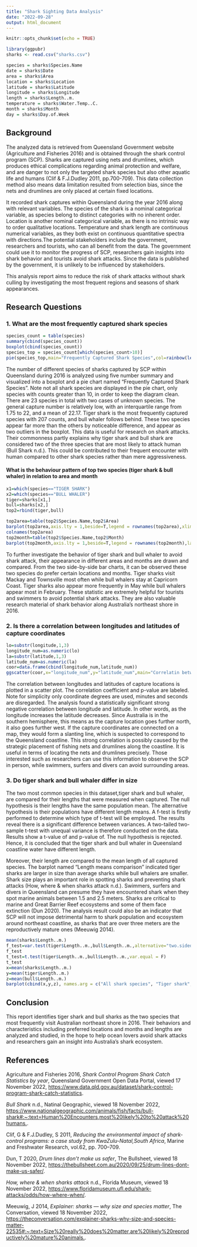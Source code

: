 ---
title: "Shark Sighting Data Analysis"
date: "2022-09-28"
output: html_document
---

```{r setup, include=FALSE}
knitr::opts_chunk$set(echo = TRUE)
```


```{r}
library(ggpubr)
sharks <- read.csv("sharks.csv")
```

```{r}
species = sharks$Species.Name
date = sharks$Date
area = sharks$Area
location = sharks$Location
latitude = sharks$Latitude
longitude = sharks$Longitude
length = sharks$Length..m.
temperature = sharks$Water.Temp..C.
month = sharks$Month
day = sharks$Day.of.Week
```

## Background

   The analyzed data is retrieved from Queensland Government website (Agriculture and Fisheries 2016) and is obtained through the shark control program (SCP). Sharks are captured using nets and drumlines, which produces ethical complications regarding animal protection and welfare, and are danger to not only the targeted shark species but also other aquatic life and humans (Clif & F.J.Dudley 2011, pp.700-709). This data collection method also means data limitation resulted from selection bias, since the nets and drumlines are only placed at certain fixed locations. 
   
  It recorded shark captures within Queensland during the year 2016 along with relevant variables. The species of the shark is a nominal categorical variable, as species belong to distinct categories with no inherent order. Location is another nominal categorical variable, as there is no intrinsic way to order qualitative locations. Temperature and shark length are continuous numerical variables, as they both exist on continuous quantitative spectra with directions.The potential stakeholders include the government, researchers and tourists, who can all benefit from the data. The government could use it to monitor the progress of SCP, researchers gain insights into shark behavior and tourists avoid shark attacks. Since the data is published by the government, it is unlikely to be influenced by stakeholders.
  
   This analysis report aims to reduce the risk of shark attacks without shark culling by investigating the most frequent regions and seasons of shark appearances. 

## Research Questions
### 1. What are the most frequently captured shark species
```{r}
species_count = table(species)
summary(cbind(species_count))
boxplot(cbind(species_count))
species_top = species_count[which(species_count>10)]
pie(species_top,main="Frequently Captured Shark Species",col=rainbow(length(species_top)),radius = 1)
```
    
   The number of different species of sharks captured by SCP within Queensland during 2016 is analyzed using five number summary and visualized into a boxplot and a pie chart named "Frequently Captured Shark Species". Note not all shark species are displayed in the pie chart, only species with counts greater than 10, in order to keep the diagram clean. There are 23 species in total with two cases of unknown species. The general capture number is relatively low, with an interquartile range from 1.75 to 22, and a mean of 22.17. Tiger shark is the most frequently captured species with 207 counts, and bull whaler follows behind. These two species appear far more than the others by noticeable difference, and appear as two outliers in the boxplot. This data is useful for research on shark attacks. Their commonness partly explains why tiger shark and bull shark are considered two of the three species that are most likely to attack human (Bull Shark n.d.). This could be contributed to their frequent encounter with human compared to other shark species rather than mere aggressiveness.
  
#### What is the behaviour pattern of top two species (tiger shark & bull whaler) in relation to area and month
```{r}
x1=which(species=="TIGER SHARK")
x2=which(species=="BULL WHALER")
tiger=sharks[x1,]
bull=sharks[x2,]
top2=rbind(tiger,bull)
```

```{r}
top2area=table(top2$Species.Name,top2$Area)
barplot(top2area,axis.lty = 1,beside=T,legend = rownames(top2area),xlim=c(0,30),las=2,col=c("brown","darkblue"))
colnames(top2area)
top2month=table(top2$Species.Name,top2$Month)
barplot(top2month,axis.lty = 1,beside=T,legend = rownames(top2month),las=2,col=c("brown","darkblue"),main="Northeast Coast Shark Sighting in 2016")
```

  To further investigate the behavior of tiger shark and bull whaler to avoid shark attack, their appearance in different areas and months are drawn and compared. From the two side-by-side bar charts, it can be observed these two species do prefer certain locations and months. Tiger sharks visit Mackay and Townsville most often while bull whalers stay at Capricorn Coast. Tiger sharks also appear more frequently in May while bull whalers appear most in February. These statistic are extremely helpful for tourists and swimmers to avoid potential shark attacks. They are also valuable research material of shark behavior along Australia's northeast shore in 2016.

### 2. Is there a correlation between longitudes and latitudes of capture coordinates

```{r}
lo=substr(longitude,1,3)
longitude_num=as.numeric(lo)
la=substr(latitude,1,3)
latitude_num=as.numeric(la)
coor=data.frame(cbind(longitude_num,latitude_num))
ggscatter(coor,x="longitude_num",y="latitude_num",main="Correlatin between longitude and latitude of capture locations",ylab="Latitude",xlab="Longtitude",add = "reg.line",cor.coef = TRUE)
```

  The correlation between longitudes and latitudes of capture locations is plotted in a scatter plot. The correlation coefficient and p-value are labeled. Note for simplicity only coordinate degrees are used, minutes and seconds are disregarded. The analysis found a statistically significant strong negative correlation between longitude and latitude. In other words, as the longitude increases the latitude decreases. Since Australia is in the southern hemisphere, this means as the capture location goes further north, it also goes further west. If the capture coordinates are connected on a map, they would form a slanting line, which is suspected to correspond to the Queensland coastline. This strong correlation is possibly caused by the strategic placement of fishing nets and drumlines along the coastline. It is useful in terms of locating the nets and drumlines precisely. Those interested such as researchers can use this information to observe the SCP in person, while swimmers, surfers and divers can avoid surrounding areas.   

### 3. Do tiger shark and bull whaler differ in size

   The two most common species in this dataset,tiger shark and bull whaler, are compared for their lengths that were measured when captured. The null hypothesis is their lengths have the same population mean. The alternative hypothesis is their populations have different length means. A f-test is firstly performed to determine which type of t-test will be employed. The results reveal there is a significant difference between variances. A two-tailed two-sample t-test with unequal variance is therefore conducted on the data. Results show a t-value of and p-value of. The null hypothesis is rejected. Hence, it is concluded that the tiger shark and bull whaler in Queensland coastline water have different length. 
   
   Moreover, their length are compared to the mean length of all captured species. The barplot named "Length means comparison" indicated tiger sharks are larger in size than average sharks while bull whalers are smaller. Shark size plays an important role in spotting sharks and preventing shark attacks (How, where & when sharks attack n.d.). Swimmers, surfers and divers in Queensland can presume they have encountered shark when they spot marine animals between 1.5 and 2.5 meters. Sharks are critical to marine and Great Barrier Reef ecosystems and some of them face extinction (Dun 2020). The analysis result could also be an indicator that SCP will not impose detrimental harm to shark population and ecosystem around northeast coastline, as sharks that are over three meters are the reproductively mature ones (Meeuwig 2014).
    
```{r}
mean(sharks$Length..m.)
f_test=var.test(tiger$Length..m.,bull$Length..m.,alternative="two.sided")
f_test
t_test=t.test(tiger$Length..m.,bull$Length..m.,var.equal = F)
t_test
x=mean(sharks$Length..m.)
y=mean(tiger$Length..m.)
z=mean(bull$Length..m.)
barplot(cbind(x,y,z), names.arg = c("All shark species", "Tiger shark","Bull whaler" ),ylim=c(0,3.0),main="Length means comparison",col="lightblue1")
```

## Conclusion

  This report identifies tiger shark and bull sharks as the two species that most frequently visit Australian northeast shore in 2016. Their behaviors and characteristics including preferred locations and months and lengths are analyzed and studied, in the hope to help ocean lovers avoid shark attacks and researchers gain an insight into Australia's shark ecosystem.
  
## References

Agriculture and Fisheries 2016, *Shark Control Program Shark Catch Statistics by year*, Queensland Government Open Data Portal, viewed 17   November 2022, <https://www.data.qld.gov.au/dataset/shark-control-program-shark-catch-statistics>.

*Bull Shark* n.d., Natinal Geographic, viewed 18 November 2022, <https://www.nationalgeographic.com/animals/fish/facts/bull-shark#:~:text=Human%20Encounters,most%20likely%20to%20attack%20humans.>.

Clif, G & F.J.Dudley, S 2011, *Reducing the environmental impact of shark-control programs: a case study from KwaZulu-Natal,South Africa*, Marine and Freshwater Research, vol.62, pp. 700–709.

Dun, T 2020, *Drum lines don't make us safer*, The Bullsheet, viewed 18 November 2022, <https://thebullsheet.com.au/2020/09/25/drum-lines-dont-make-us-safer/>.

*How, where & when sharks attack* n.d., Florida Museum, viewed 18 November 2022, <https://www.floridamuseum.ufl.edu/shark-attacks/odds/how-where-when/>.

Meeuwig, J 2014, *Explainer: sharks — why size and species matter*, The Conversation, viewed 18 November 2022, <https://theconversation.com/explainer-sharks-why-size-and-species-matter-22535#:~:text=Size%20really%20does%20matter,are%20likely%20reproductively%20mature%20animals.>.



